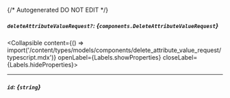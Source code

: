 {/* Autogenerated DO NOT EDIT  */}

##### `deleteAttributeValueRequest?`: *{`components.DeleteAttributeValueRequest`}*
<Collapsible content={() => import('/content/types/models/components/delete_attribute_value_request/typescript.mdx')} openLabel={Labels.showProperties} closeLabel={Labels.hideProperties}>
</Collapsible>

---
##### `id`: *{`string`}*


